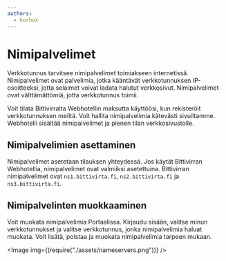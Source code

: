 ```yaml
---
authors:
  - korhox
---
```


# Nimipalvelimet

Verkkotunnus tarvitsee nimipalvelimet toimiakseen internetissä. Nimipalvelimet ovat palvelimia, jotka kääntävät verkkotunnuksen IP-osoitteeksi, jotta selaimet voivat ladata halutut verkkosivut. Nimipalvelimet ovat välttämättömiä, jotta verkkotunnus toimii.

Voit tilata Bittivirralta Webhotellin maksutta käyttöösi, kun rekisteröit verkkotunnuksen meiltä. Voit hallita nimipalvelimia kätevästi sivuiltamme. Webhotelli sisältää nimipalvelimet ja pienen tilan verkkosivustolle.

## Nimipalvelimien asettaminen

Nimipalvelimet asetetaan tilauksen yhteydessä. Jos käytät Bittivirran Webhotellia, nimipalvelimet ovat valmiiksi asetettuina. Bittivirran nimipalvelimet ovat `ns1.bittivirta.fi`, `ns2.bittivirta.fi` ja `ns3.bittivirta.fi`.

## Nimipalvelinten muokkaaminen

Voit muokata nimipalvelimia Portaalissa. Kirjaudu sisään, valitse minun verkkotunnukset ja valitse verkkotunnus, jonka nimipalvelimia haluat muokata. Voit lisätä, poistaa ja muokata nimipalvelimia tarpeen mukaan.

<Image img={(require("./assets/nameservers.png"))} />
